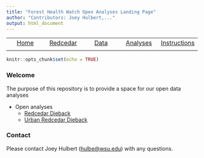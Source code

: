```yaml
---
title: "Forest Health Watch Open Analyses Landing Page"
author: "Contributors: Joey Hulbert,..." 
output: html_document
---
```


|            |            |            |            |            |
|:----------:|:----------:|:----------:|:----------:|:----------:|
|[Home](https://jmhulbert.github.io/open/)|[Redcedar](https://jmhulbert.github.io/open/redcedar)|[Data](https://jmhulbert.github.io/open/redcedar/data)|[ Analyses](https://jmhulbert.github.io/open/redcedar/analyses)|[Instructions](https://jmhulbert.github.io/open/redcedar/instructions)|
|             |           |            |            |            |



```r
knitr::opts_chunk$set(echo = TRUE)
```

### Welcome

The purpose of this repository is to provide a space for our open data analyses

* Open analyses
  + [Redcedar Dieback](./redcedar/)
  + [Urban Redcedar Dieback](https://jmhulbert.github.io/redhot/)
  
### Contact

Please contact Joey Hulbert ([hulbe@wsu.edu](mailto:hulbe@wsu.edu)) with any questions.

